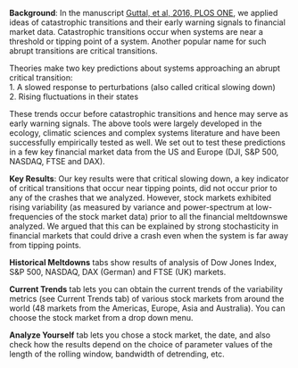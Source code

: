 **Background**: In the manuscript  [Guttal, et al, 2016, PLOS ONE](http://dx.plos.org/10.1371/journal.pone.0144198), we applied ideas of catastrophic transitions and their early warning signals to financial market data. Catastrophic transitions occur when systems are near a threshold or tipping point of a system. Another popular name for such abrupt transitions are critical transitions. 

Theories make two key predictions about systems approaching an abrupt critical transition:   
1. A slowed response to perturbations (also called critical slowing down)  
2. Rising fluctuations in their states

These trends occur before catastrophic transitions and hence may serve as early warning signals. The above tools were largely developed in the ecology, climatic sciences and complex systems literature and have been successfully empirically tested as well. We set out to test these predictions in a few key financial market data from the US and Europe (DJI, S&P 500, NASDAQ, FTSE and DAX).

**Key Results**: Our key results were that critical slowing down, a key indicator of critical transitions that occur near tipping points, did not occur prior to any of the crashes that we analyzed. However, stock markets exhibited rising variability (as measured by variance and power-spectrum at low-frequencies of the stock market data) prior to all the financial meltdownswe analyzed. We argued that this can be explained by strong stochasticity in financial markets that could drive a crash even when the system is far away from tipping points. 

**Historical Meltdowns** tabs show results of analysis of Dow Jones Index, S&P 500, NASDAQ, DAX (German) and FTSE (UK) markets. 

**Current Trends** tab lets you can obtain the current trends of the variability metrics (see Current Trends tab) of various stock markets from around the world (48 markets from the Americas, Europe, Asia and Australia). You can choose the stock market from a drop down menu. 

**Analyze Yourself** tab lets you chose a stock market, the date, and also check how the results depend on the choice of parameter values of the length of the rolling window, bandwidth of detrending, etc. 